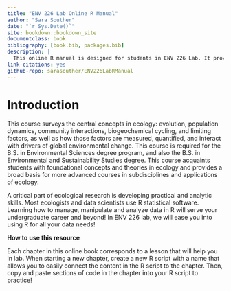 ```yaml
---
title: "ENV 226 Lab Online R Manual"
author: "Sara Souther"
date: "`r Sys.Date()`"
site: bookdown::bookdown_site
documentclass: book
bibliography: [book.bib, packages.bib]
description: |
  This online R manual is designed for students in ENV 226 Lab. It provides an introduction to using R for ecological data analysis, focusing on practical exercises and coding tutorials.
link-citations: yes
github-repo: sarasouther/ENV226LabRManual
---
```


# Introduction

This course surveys the central concepts in ecology: evolution, population dynamics, community interactions, biogeochemical cycling, and limiting factors, as well as how those factors are measured, quantified, and interact with drivers of global environmental change. This course is required for the B.S. in Environmental Sciences degree program, and also the B.S. in Environmental and Sustainability Studies degree. This course acquaints students with foundational concepts and theories in ecology and provides a broad basis for more advanced courses in subdisciplines and applications of ecology. 

A critical part of ecological research is developing practical and analytic skills. Most ecologists and data scientists use R statistical software. Learning how to manage, manipulate and analyze data in R will serve your undergraduate career and beyond! In ENV 226 lab, we will ease you into using R for all your data needs!

**How to use this resource**

Each chapter in this online book corresponds to a lesson that will help you in lab. When starting a new chapter, create a new R script with a name that allows you to easily connect the content in the R script to the chapter. Then, copy and paste sections of code in the chapter into your R script to practice! 
